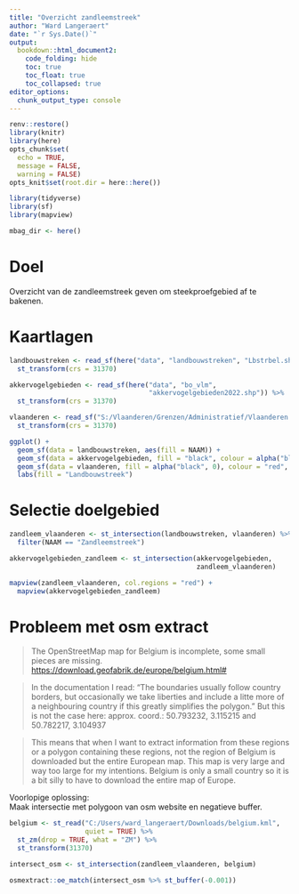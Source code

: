 ```yaml
---
title: "Overzicht zandleemstreek"
author: "Ward Langeraert"
date: "`r Sys.Date()`"
output:
  bookdown::html_document2:
    code_folding: hide
    toc: true
    toc_float: true
    toc_collapsed: true
editor_options: 
  chunk_output_type: console
---
```


```r
renv::restore()
library(knitr)
library(here)
opts_chunk$set(
  echo = TRUE,
  message = FALSE,
  warning = FALSE)
opts_knit$set(root.dir = here::here())

library(tidyverse)
library(sf)
library(mapview)

mbag_dir <- here()
```

# Doel

Overzicht van de zandleemstreek geven om steekproefgebied af te bakenen.

# Kaartlagen

```r
landbouwstreken <- read_sf(here("data", "landbouwstreken", "Lbstrbel.shp")) %>%
  st_transform(crs = 31370)

akkervogelgebieden <- read_sf(here("data", "bo_vlm", 
                                   "akkervogelgebieden2022.shp")) %>%
  st_transform(crs = 31370)

vlaanderen <- read_sf("S:/Vlaanderen/Grenzen/Administratief/Vlaanderen.shp") %>%
  st_transform(crs = 31370)
```

```r
ggplot() +
  geom_sf(data = landbouwstreken, aes(fill = NAAM)) +
  geom_sf(data = akkervogelgebieden, fill = "black", colour = alpha("black", 0)) +
  geom_sf(data = vlaanderen, fill = alpha("black", 0), colour = "red", size = 1.5) +
  labs(fill = "Landbouwstreek")
```

# Selectie doelgebied

```r
zandleem_vlaanderen <- st_intersection(landbouwstreken, vlaanderen) %>%
  filter(NAAM == "Zandleemstreek")

akkervogelgebieden_zandleem <- st_intersection(akkervogelgebieden, 
                                               zandleem_vlaanderen)
```

```r
mapview(zandleem_vlaanderen, col.regions = "red") + 
  mapview(akkervogelgebieden_zandleem)
```

# Probleem met osm extract

>The OpenStreetMap map for Belgium is incomplete, some small pieces are missing.
><https://download.geofabrik.de/europe/belgium.html#>

>In the documentation I read: "The boundaries usually follow country borders, but occasionally we take liberties and include a litte more of a neighbouring country if this greatly simplifies the polygon."
>But this is not the case here: 
>approx. coord.: 50.793232, 3.115215 and 50.782217, 3.104937

>This means that when I want to extract information from these regions or a polygon containing these regions, not the region of Belgium is downloaded but the entire European map.
>This map is very large and way too large for my intentions.
>Belgium is only a small country so it is a bit silly to have to download the entire map of Europe.  
  
  
Voorlopige oplossing:  
Maak intersectie met polygoon van osm website en negatieve buffer.

```r
belgium <- st_read("C:/Users/ward_langeraert/Downloads/belgium.kml", 
                   quiet = TRUE) %>% 
  st_zm(drop = TRUE, what = "ZM") %>% 
  st_transform(31370)

intersect_osm <- st_intersection(zandleem_vlaanderen, belgium)

osmextract::oe_match(intersect_osm %>% st_buffer(-0.001))
```
